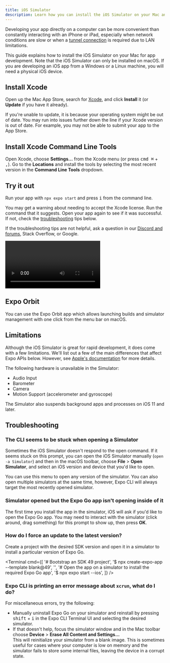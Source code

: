 ```yaml
---
title: iOS Simulator
description: Learn how you can install the iOS Simulator on your Mac and use it to develop your app.
---
```



Developing your app directly on a computer can be more convenient than constantly interacting with an iPhone or iPad, especially when network conditions are slow or when a [tunnel connection](/more/expo-cli/#tunneling) is required due to LAN limitations.

This guide explains how to install the iOS Simulator on your Mac for app development. Note that the iOS Simulator can only be installed on macOS. If you are developing an iOS app from a Windows or a Linux machine, you will need a physical iOS device.

<Step label="1">

## Install Xcode

Open up the Mac App Store, search for [Xcode](https://apps.apple.com/us/app/xcode/id497799835), and click **Install** it (or **Update** if you have it already).

If you're unable to update, it is because your operating system might be out of date. You may run into issues further down the line if your Xcode version is out of date. For example, you may not be able to submit your app to the App Store.

</Step>

<Step label="2">

## Install Xcode Command Line Tools

Open Xcode, choose **Settings...** from the Xcode menu (or press <kbd>cmd ⌘</kbd> + <kbd>,</kbd>). Go to the **Locations** and install the tools by selecting the most recent version in the **Command Line Tools** dropdown.

<ImageSpotlight alt="Xcode preferences" src="/static/images/ios-simulator/xcode-command-line.png" />

</Step>

<Step label="3">

## Try it out

Run your app with `npx expo start` and press <kbd>i</kbd> from the command line.

You may get a warning about needing to accept the Xcode license. Run the command that it suggests. Open your app again to see if it was successful. If not, check the [troubleshooting](#troubleshooting) tips below.

If the troubleshooting tips are not helpful, ask a question in our [Discord and forums](https://chat.expo.dev/), Stack Overflow, or Google.

<Video file="open-in-ios-simulator.mp4" />

You can also press <kbd>shift</kbd> + <kbd>i</kbd> in the Expo CLI to interactively select a simulator to open.

<ImageSpotlight
  alt="List of iOS Simulators in the Expo CLI UI."
  src="/static/images/ios-simulator/simulators-list.png"
/>

</Step>

## Expo Orbit

You can use the Expo Orbit app which allows launching builds and simulator management with one click from the menu bar on macOS.

<BoxLink
  title="Use Expo Orbit"
  description="Learn more about how to use Expo Orbit."
  href="/build/orbit/"
  Icon={BookOpen02Icon}
/>

## Limitations

Although the iOS Simulator is great for rapid development, it does come with a few limitations. We'll list out a few of the main differences that affect Expo APIs below. However, see [Apple's documentation](https://help.apple.com/simulator/mac/current/#/devb0244142d) for more details.

The following hardware is unavailable in the Simulator:

- Audio Input
- Barometer
- Camera
- Motion Support (accelerometer and gyroscope)

The Simulator also suspends background apps and processes on iOS 11 and later.

## Troubleshooting

### The CLI seems to be stuck when opening a Simulator

Sometimes the iOS Simulator doesn't respond to the open command. If it seems stuck on this prompt, you can open the iOS Simulator manually (`open -a Simulator`) and then in the macOS toolbar, choose **File** &gt; **Open Simulator**, and select an iOS version and device that you'd like to open.

<ImageSpotlight
  alt="Opening a simulator manually from the macOS toolbar."
  src="/static/images/ios-simulator/open-simulator-manually.png"
/>

You can use this menu to open any version of the simulator. You can also open multiple simulators at the same time, however, Expo CLI will always target the most recently opened simulator.

### Simulator opened but the Expo Go app isn't opening inside of it

The first time you install the app in the simulator, iOS will ask if you'd like to open the Expo Go app. You may need to interact with the simulator (click around, drag something) for this prompt to show up, then press **OK**.

### How do I force an update to the latest version?

Create a project with the desired SDK version and open it in a simulator to install a particular version of Expo Go.

<Terminal
  cmd={[
    '# Bootstrap an SDK 49 project',
    '$ npx create-expo-app --template blank@49',
    '',
    '# Open the app on a simulator to install the required Expo Go app',
    '$ npx expo start --ios',
  ]}
/>

### Expo CLI is printing an error message about `xcrun`, what do I do?

For miscellaneous errors, try the following:

- Manually uninstall Expo Go on your simulator and reinstall by pressing <kbd>shift</kbd> + <kbd>i</kbd> in the Expo CLI Terminal UI and selecting the desired simulator.
- If that doesn't help, focus the simulator window and in the Mac toolbar choose **Device** &gt; **Erase All Content and Settings...**<br/>
  This will reinitialize your simulator from a blank image. This is sometimes useful for cases where your computer is low on memory and the simulator fails to store some internal files, leaving the device in a corrupt state.
